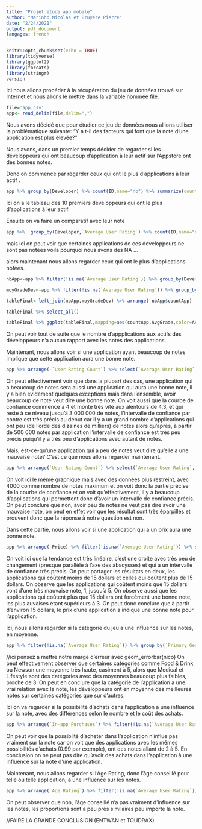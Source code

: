 ```yaml
---
title: "Projet etude app mobile"
author: "Marinho Nicolas et Bruyere Pierre"
date: "2/24/2021"
output: pdf_document
langages: french 
---
```


```r
knitr::opts_chunk$set(echo = TRUE)
library(tidyverse)
library(ggplot2)
library(forcats)
library(stringr)
version
```

Ici nous allons procéder à la récupération du jeu de données trouvé sur Internet et nous allons le mettre dans la variable nommée file.
```r
file='app.csv'
app<- read_delim(file,delim=",") 
```
Nous avons décidé que pour étudier ce jeu de données nous allions utiliser la problématique suivante: "Y a t-il des facteurs qui font que la note d'une application est plus élevée? "


Nous avons, dans un premier temps décider de regarder si les développeurs qui ont beaucoup d'application à leur actif sur l'Appstore ont des bonnes notes.

Donc on commence par regarder ceux qui ont le plus d'applications à leur actif .

```r
app %>% group_by(Developer) %>% count(ID,name="nb") %>% summarize(countApp = sum(nb)) %>% arrange(-countApp) %>% head(n=15) ;
```

Ici on a le tableau des 10 premiers développeurs qui ont le plus d'applications à leur actif.

Ensuite on va faire un comparatif avec leur note
```r
app %>%  group_by(Developer,`Average User Rating`) %>% count(ID,name="nb") %>% summarize(countApp = sum(nb)) %>% arrange(-countApp) %>% head(n=10) %>% select(Developer,`Average User Rating`,countApp);
```
mais ici on peut voir que certaines applications de ces developpeurs ne sont pas notées voila pourquoi nous avons des NA ... 

alors maintenant nous allons regarder ceux qui ont le plus d'applications notées.
```r
nbApp<-app %>% filter(!is.na(`Average User Rating`)) %>% group_by(Developer) %>% count(ID,name="nb") %>% summarize(countApp = sum(nb)) %>% arrange(-countApp)  

moyGradeDev<-app %>% filter(!is.na(`Average User Rating`)) %>% group_by(Developer) %>% summarize(AvgGrade=mean(`Average User Rating`))

tableFinal<-left_join(nbApp,moyGradeDev) %>% arrange(-nbApp$countApp)

tableFinal %>% select_all()

tableFinal %>% ggplot(tableFinal,mapping=aes(countApp,AvgGrade,color=AvgGrade))+ geom_jitter()+geom_smooth(method="auto",color="red",se=TRUE)
```
On peut voir tout de suite que le nombre d'appplications aux actifs des développeurs n'a aucun rapport avec les notes des applications.


Maintenant, nous allons voir si une application ayant beaucoup de notes implique que cette application aura une bonne note.
```r
app %>% arrange(-`User Rating Count`) %>% select(`Average User Rating`, `User Rating Count`) %>% filter(!is.na(`Average User Rating`)) %>% ggplot(app,mapping = aes(y=`Average User Rating`,x=`User Rating Count`,color = `Average User Rating`))+ geom_jitter(size=1) + geom_smooth(method = "auto",color="red")
```
On peut effectivement voir que dans la plupart des cas, une application qui a beaucoup de notes sera aussi une application qui aura une bonne note, il y a bien evidement quelques exceptions mais dans l'ensemble, avoir beaucoup de note veut dire une bonne note.
On voit aussi que la courbe de confiance commence à 4 et monte très vite aux alentours de 4.3, et qui reste à ce niveau jusqu'à 3 000 000 de notes, l'intervalle de confiance par contre est très précis au début car il y a un grand nombre d'applications qui ont peu (de l'orde des dizaines de milliers) de notes alors qu'après, à partir de 500 000 notes par application l'intervalle de confiance est très peu précis puiqu'il y a très peu d'applications avec autant de notes.


Mais, est-ce-qu'une application qui a peu de notes veut dire qu'elle a une mauvaise note?
C'est ce que nous allons regarder maintenant.
```r
app %>% arrange(`User Rating Count`) %>% select(`Average User Rating`, `User Rating Count`) %>% head(n=7000) %>% ggplot(app,mapping = aes(y=`Average User Rating`,x=`User Rating Count`,color = `Average User Rating`))+ geom_jitter() + geom_smooth(method = "auto",color="red")
```
On voit ici le même graphique mais avec des données plus restreint, avec 4000 comme nombre de notes maximum et on voit donc la partie précise de la courbe de confiance et on voit qu'effectivement, il y a beaucoup d'applications qui permettent donc d'avoir un intervalle de confiance précis.
On peut conclure que non, avoir peu de notes ne veut pas dire avoir une mauvaise note, on peut en effet voir que les résultat sont très éparpillés et prouvent donc que la réponse à notre question est non.



Dans cette partie, nous allons voir si une application qui a un prix aura une bonne note.
```r
app %>% arrange(-Price) %>% filter(!is.na(`Average User Rating`)) %>% select(`Average User Rating`, Price) %>% ggplot(app,mapping = aes(y=`Average User Rating`,x=Price,color = `Average User Rating`,scale(Price,)))+ geom_jitter() + geom_smooth(method="auto",color="red") +xlab("Price ($)")
```
On voit ici que la tendance est très linéaire, c'est une droite avec très peu de changement (presque parallèle à l'axe des abscysses) et qui a un intervalle de confiance très précis.
On peut partager les résultats en deux, les applications qui coûtent moins de 15 dollars et celles qui coûtent plus de 15 dollars.
On observe que les applications qui coûtent moins que 15 dollars vont d'une très mauvaise note, 1, jusqu'à 5.
On observe aussi que les applications qui coûtent plus que 15 dollars ont forcèment une bonne note, les plus auvaises étant supérieurs à 3.
On peut donc conclure que à partir d'environ 15 dollars, le prix d'une application a indique une bonne note pour l'application. 


Ici, nous allons regarder si la catégorie du jeu a une influence sur les notes, en moyenne.
```r
app %>% filter(!is.na(`Average User Rating`)) %>% group_by(`Primary Genre`) %>% summarise(AvgGrade=mean(`Average User Rating`)) %>% ggplot(app,mapping=aes(`Primary Genre`,AvgGrade,fill=`Primary Genre`))+geom_col()
```
//ici pensez a mettre notre marge d'erreur avec geom_errorbar(nico)
On peut effectivement observer que certaines catégories comme Food & Drink ou Newson une moyenne très haute, casiment à 5, alors que Medical et Lifestyle sont des catégories avec des moyennes beaucoup plus faibles, proche de 3. On peut en conclure que la catégorie de l'application a une vrai relation avec la note, les développeurs ont en moyenne des meilleures notes sur certaines catégories que sur d'autres.


Ici on va regarder si la possibilité d'achats dans l'application a une influence sur la note, avec des différences selon le nombre et le coût des achats.
```r
app %>% arrange(`In-app Purchases`) %>% filter(!is.na(`Average User Rating`)) %>% filter(!is.na(`In-app Purchases`)) %>% group_by(`In-app Purchases`) %>%  select(`In-app Purchases`, `Average User Rating`) %>% head(500) %>% ggplot(app,mapping = aes(x=`Average User Rating`,fill = `In-app Purchases`))+ geom_histogram(binwidth = 0.25) + ylab("nbApplication")
```
On peut voir que la possiblité d'acheter dans l'application n'influe pas vraiment sur la note car on voit que des applications avec les mêmes possibilités d'achats (0.99 par exemple), ont des notes allant de 2 à 5.
En conclusion on ne peut pas dire qu'avoir des achats dans l'application à une influence sur la note d'une application.

Maintenant, nous allons regarder si l'Age Rating, donc l'âge conseillé pour telle ou telle application, a une influence sur les notes.
```r
app %>% arrange(`Age Rating`) %>% filter(!is.na(`Average User Rating`)) %>% select(`Age Rating`, `Average User Rating`) %>% ggplot(app,mapping = aes(x=`Average User Rating`,fill = `Age Rating`))+ geom_histogram(binwidth = 0.25) + ylab("nbApplication")
```
On peut observer que non, l'âge conseillé n'a pas vraiment d'influence sur les notes, les proportions sont à peu près similaires peu importe la note.


//FAIRE LA GRANDE CONCLUSION (ENTWAN et TOUDRAX)

